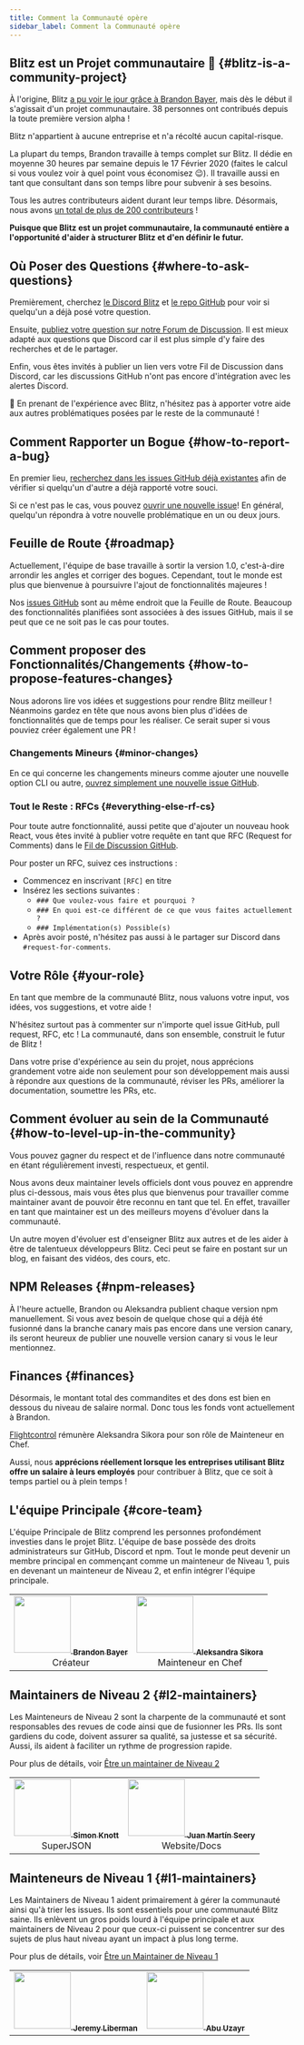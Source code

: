 ```yaml
---
title: Comment la Communauté opère
sidebar_label: Comment la Communauté opère
---
```


## Blitz est un Projet communautaire 🤝 {#blitz-is-a-community-project}

À l'origine, Blitz [a pu voir le jour grâce à Brandon Bayer](./community-history), mais
dès le début il s'agissait d'un projet communautaire. 38 personnes
ont contribués depuis la toute première version alpha !

Blitz n'appartient à aucune entreprise et n'a récolté aucun capital-risque.

La plupart du temps, Brandon travaille à temps complet sur Blitz. Il dédie en moyenne 30 heures par semaine
depuis le 17 Février 2020 (faites le calcul si vous voulez voir à quel point
vous économisez 😉). Il travaille aussi en tant que consultant dans son temps libre
pour subvenir à ses besoins.

Tous les autres contributeurs aident durant leur temps libre. Désormais, nous avons
[un total de plus de 200 contributeurs](https://github.com/blitz-js/blitz#contributors-) !

**Puisque que Blitz est un projet communautaire, la communauté entière a l'opportunité d'aider à structurer Blitz et d'en définir le futur.**

## Où Poser des Questions {#where-to-ask-questions}

Premièrement, cherchez [le Discord Blitz](https://discord.blitzjs.com) et
[le repo GitHub](https://github.com/blitz-js/blitz) pour voir si quelqu'un a
déjà posé votre question.

Ensuite, [publiez votre question sur notre Forum de Discussion](https://github.com/blitz-js/blitz/discussions). 
Il est mieux adapté aux questions que Discord car il est plus simple d'y faire des recherches et de le partager.

Enfin, vous êtes invités à publier un lien vers votre Fil de Discussion dans Discord,
car les discussions GitHub n'ont pas encore d'intégration avec les alertes Discord.

🙏 En prenant de l'expérience avec Blitz, n'hésitez pas à apporter votre aide aux autres problématiques posées
par le reste de la communauté !

## Comment Rapporter un Bogue {#how-to-report-a-bug}

En premier lieu,
[recherchez dans les issues GitHub déjà existantes](https://github.com/blitz-js/blitz/issues?q=is%3Aissue)
afin de vérifier si quelqu'un d'autre a déjà rapporté votre souci.

Si ce n'est pas le cas, vous pouvez
[ouvrir une nouvelle issue](https://github.com/blitz-js/blitz/issues/new/choose)!
En général, quelqu'un répondra à votre nouvelle problématique en un ou deux jours.

## Feuille de Route {#roadmap}

Actuellement, l'équipe de base travaille à sortir la version 1.0, c'est-à-dire
arrondir les angles et corriger des bogues. Cependant, tout le monde est plus que bienvenue
à poursuivre l'ajout de fonctionnalités majeures !

Nos [issues GitHub](https://github.com/blitz-js/blitz/issues) sont au même endroit
que la Feuille de Route. Beaucoup des fonctionnalités planifiées sont associées à des issues GitHub, mais
il se peut que ce ne soit pas le cas pour toutes.

## Comment proposer des Fonctionnalités/Changements {#how-to-propose-features-changes}

Nous adorons lire vos idées et suggestions pour rendre Blitz meilleur ! Néanmoins gardez en tête que nous avons bien plus d'idées de fonctionnalités que de temps pour les réaliser. Ce serait super si vous pouviez créer également une PR !

### Changements Mineurs {#minor-changes}

En ce qui concerne les changements mineurs comme ajouter une nouvelle option CLI ou autre,
[ouvrez simplement une nouvelle issue GitHub](https://github.com/blitz-js/blitz/issues/new/choose).

### Tout le Reste : RFCs {#everything-else-rf-cs}

Pour toute autre fonctionnalité, aussi petite que d'ajouter un nouveau hook React,
vous êtes invité à publier votre requête en tant que RFC (Request for Comments) dans le
[Fil de Discussion GitHub](https://github.com/blitz-js/blitz/discussions/category_choices).

Pour poster un RFC, suivez ces instructions :

- Commencez en inscrivant `[RFC]` en titre
- Insérez les sections suivantes :
  - `### Que voulez-vous faire et pourquoi ?`
  - `### En quoi est-ce différent de ce que vous faites actuellement ?`
  - `### Implémentation(s) Possible(s)`
- Après avoir posté, n'hésitez pas aussi à le partager sur Discord dans
  `#request-for-comments`.

## Votre Rôle {#your-role}

En tant que membre de la communauté Blitz, nous valuons votre input, vos idées,
vos suggestions, et votre aide !

N'hésitez surtout pas à commenter sur n'importe quel issue GitHub, pull request,
RFC, etc ! La communauté, dans son ensemble, construit le futur de Blitz !

Dans votre prise d'expérience au sein du projet, nous apprécions grandement votre aide non seulement pour son développement
mais aussi à répondre aux questions de la communauté, réviser les PRs, améliorer
la documentation, soumettre les PRs, etc.

## Comment évoluer au sein de la Communauté {#how-to-level-up-in-the-community}

Vous pouvez gagner du respect et de l'influence dans notre communauté en étant régulièrement
investi, respectueux, et gentil.

Nous avons deux maintainer levels officiels dont vous pouvez en apprendre plus ci-dessous, mais vous
êtes plus que bienvenus pour travailler comme maintainer avant de pouvoir être
reconnu en tant que tel. En effet, travailler en tant que maintainer est un des
meilleurs moyens d'évoluer dans la communauté.

Un autre moyen d'évoluer est d'enseigner Blitz aux autres et
de les aider à être de talentueux développeurs Blitz. Ceci peut se faire en postant sur un blog,
en faisant des vidéos, des cours, etc.

## NPM Releases {#npm-releases}

À l'heure actuelle, Brandon ou Aleksandra publient chaque version npm manuellement. Si vous avez besoin de quelque chose qui a déjà été fusionné dans la branche canary mais pas encore dans une version canary, ils seront heureux de publier une nouvelle version canary si vous le leur mentionnez.

## Finances {#finances}

Désormais, le montant total des commandites et des dons est bien en dessous du
niveau de salaire normal. Donc tous les fonds vont actuellement à Brandon.

[Flightcontrol](http://flightcontrol.dev/) rémunère Aleksandra Sikora pour son rôle de Mainteneur en Chef.

Aussi, nous **apprécions réellement lorsque les entreprises utilisant Blitz offre un salaire à leurs
employés** pour contribuer à Blitz, que ce soit à temps partiel ou à plein temps !

## L'équipe Principale {#core-team}

L'équipe Principale de Blitz comprend les personnes profondément investies dans le projet Blitz.
L'équipe de base possède des droits administrateurs sur GitHub, Discord et npm. Tout le monde peut
devenir un membre principal en commençant comme un mainteneur de Niveau 1, puis en devenant un mainteneur
de Niveau 2, et enfin intégrer l'équipe principale.

<table>
  <tr>
    <td align="center">
      <a href="https://twitter.com/flybayer">
        <img
          src="https://avatars3.githubusercontent.com/u/8813276?v=4"
          width="100px;"
          alt=""
        />
        <sub>
          <b>Brandon Bayer</b>
        </sub>
      </a>
      <br />
      Créateur
    </td>
    <td align="center">
      <a href="http://aleksandra.codes">
        <img
          src="https://avatars.githubusercontent.com/u/9019397?v=4?s=100"
          width="100px;"
          alt=""
        />
        <sub>
          <b>Aleksandra Sikora</b>
        </sub>
      </a>
      <br />
      Mainteneur en Chef
    </td>
  </tr>
</table>

## Maintainers de Niveau 2 {#l2-maintainers}

Les Mainteneurs de Niveau 2 sont la charpente de la communauté et sont responsables
des revues de code ainsi que de fusionner les PRs. Ils sont gardiens du code, doivent assurer
sa qualité, sa justesse et sa sécurité. Aussi, ils aident à faciliter un rythme de progression rapide.

Pour plus de détails, voir [Être un maintainer de Niveau 2](./maintainers)

<table>
  <tr>
    <td align="center">
      <a href="http://simonknott.de">
        <img
          src="https://avatars1.githubusercontent.com/u/14912729?v=4"
          width="100px;"
          alt=""
        />
        <sub>
          <b>Simon Knott</b>
        </sub>
      </a>
      <br />
      SuperJSON
    </td>
    <td align="center">
      <a href="https://juanm04.com">
        <img
          src="https://avatars0.githubusercontent.com/u/16712703?v=4"
          width="100px;"
          alt=""
        />
        <sub>
          <b>Juan Martín Seery</b>
        </sub>
      </a>
      <br />
      Website/Docs
    </td>
  </tr>
</table>

## Mainteneurs de Niveau 1 {#l1-maintainers}

Les Maintainers de Niveau 1 aident primairement à gérer la communauté ainsi qu'à trier les issues.
Ils sont essentiels pour une communauté Blitz saine. Ils enlèvent un gros
poids lourd à l'équipe principale et aux maintainers de Niveau 2 pour que ceux-ci puissent se concentrer sur
des sujets de plus haut niveau ayant un impact à plus long terme.

Pour plus de détails, voir [Être un Maintainer de Niveau 1](./maintainers)

<table>
  <tr>
    <td align="center">
      <a href="http://jeremyliberman.com/">
        <img
          src="https://avatars3.githubusercontent.com/u/2754163?v=4"
          width="100px;"
          alt=""
        />
        <sub>
          <b>Jeremy Liberman</b>
        </sub>
      </a>
    </td>
    <td align="center">
      <a href="https://builtforfifty.com">
        <img
          src="https://avatars.githubusercontent.com/abuuzayr"
          width="100px;"
          alt=""
        />
        <sub>
          <b>Abu Uzayr</b>
        </sub>
      </a>
    </td>
  </tr>
</table>
